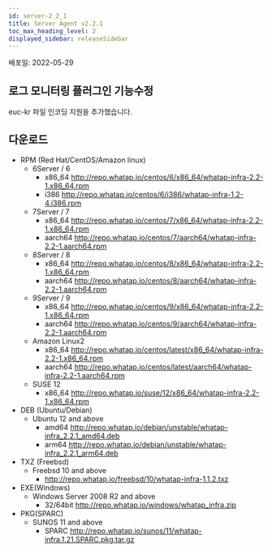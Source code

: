 ```yaml
---
id: server-2_2_1
title: Server Agent v2.2.1
toc_max_heading_level: 2
displayed_sidebar: releaseSidebar
---
```


배포일: 2022-05-29

## 로그 모니터링 플러그인 기능수정

euc-kr 파일 인코딩 지원을 추가했습니다.

## 다운로드

* RPM (Red Hat/CentOS/Amazon linux)
  * 6Server / 6 
    * x86_64 http://repo.whatap.io/centos/6/x86_64/whatap-infra-2.2-1.x86_64.rpm 
    * i386 http://repo.whatap.io/centos/6/i386/whatap-infra-1.2-4.i386.rpm
  * 7Server / 7 
    * x86_64 http://repo.whatap.io/centos/7/x86_64/whatap-infra-2.2-1.x86_64.rpm 
    * aarch64 http://repo.whatap.io/centos/7/aarch64/whatap-infra-2.2-1.aarch64.rpm
  * 8Server / 8 
    * x86_64 http://repo.whatap.io/centos/8/x86_64/whatap-infra-2.2-1.x86_64.rpm 
    * aarch64 http://repo.whatap.io/centos/8/aarch64/whatap-infra-2.2-1.aarch64.rpm
  * 9Server / 9 
    * x86_64 http://repo.whatap.io/centos/9/x86_64/whatap-infra-2.2-1.x86_64.rpm 
    * aarch64 http://repo.whatap.io/centos/9/aarch64/whatap-infra-2.2-1.aarch64.rpm
  * Amazon Linux2
    * x86_64 http://repo.whatap.io/centos/latest/x86_64/whatap-infra-2.2-1.x86_64.rpm 
    * aarch64 http://repo.whatap.io/centos/latest/aarch64/whatap-infra-2.2-1.aarch64.rpm
  * SUSE 12
    * x86_64 http://repo.whatap.io/suse/12/x86_64/whatap-infra-2.2-1.x86_64.rpm
* DEB (Ubuntu/Debian)
  * Ubuntu 12 and above
    * amd64 http://repo.whatap.io/debian/unstable/whatap-infra_2.2.1_amd64.deb
    * arm64 http://repo.whatap.io/debian/unstable/whatap-infra_2.2.1_arm64.deb
* TXZ (Freebsd)
  * Freebsd 10 and above
    * http://repo.whatap.io/freebsd/10/whatap-infra-1.1.2.txz
* EXE(Windows)
  * Windows Server 2008 R2 and above
    * 32/64bit http://repo.whatap.io/windows/whatap_infra.zip
* PKG(SPARC)
  * SUNOS 11 and above
    * SPARC http://repo.whatap.io/sunos/11/whatap-infra.1.21.SPARC.pkg.tar.gz